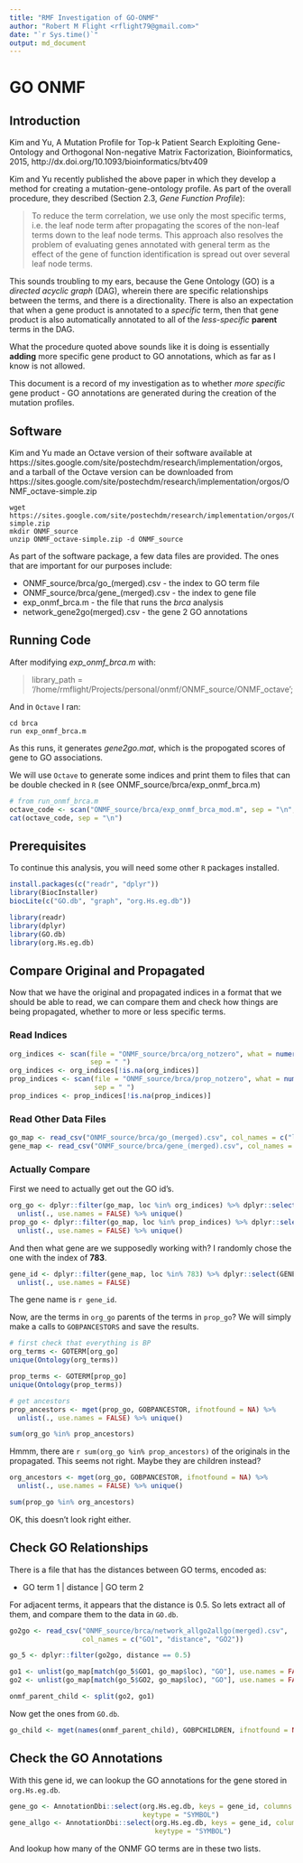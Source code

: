 ```yaml
---
title: "RMF Investigation of GO-ONMF"
author: "Robert M Flight <rflight79@gmail.com>"
date: "`r Sys.time()`"
output: md_document
---
```


# GO ONMF

## Introduction

Kim and Yu, A Mutation Profile for Top-k Patient Search Exploiting Gene-Ontology
and Orthogonal Non-negative Matrix Factorization, Bioinformatics, 2015,
http://dx.doi.org/10.1093/bioinformatics/btv409

Kim and Yu recently published the above paper in which they develop a method
for creating a mutation-gene-ontology profile. As part of the overall procedure, 
they described (Section 2.3, *Gene Function Profile*):

> To reduce the term correlation, we use only the most specific terms, i.e. the leaf 
> node term after propagating the scores of the non-leaf terms down to the leaf node 
> terms. This approach also resolves the problem of evaluating genes annotated with 
> general term as the effect of the gene of function identification is spread out over 
> several leaf node terms.

This sounds troubling to my ears, because the Gene Ontology (GO) is a *directed 
acyclic graph* (DAG), wherein there are specific relationships between the terms, and
there is a directionality. There is also an expectation that when a gene product
is annotated to a *specific* term, then that gene product is also automatically
annotated to all of the *less-specific* **parent** terms in the DAG. 

What the procedure quoted above sounds like it is doing is essentially **adding**
more specific gene product to GO annotations, which as far as I know is not allowed.

This document is a record of my investigation as to whether *more specific* gene
product - GO annotations are generated during the creation of the mutation 
profiles.

## Software

Kim and Yu made an Octave version of their software available at https://sites.google.com/site/postechdm/research/implementation/orgos, and a
tarball of the Octave version can be downloaded from https://sites.google.com/site/postechdm/research/implementation/orgos/ONMF_octave-simple.zip

```
wget https://sites.google.com/site/postechdm/research/implementation/orgos/ONMF_octave-simple.zip
mkdir ONMF_source
unzip ONMF_octave-simple.zip -d ONMF_source
```

As part of the software package, a few data files are provided. The ones that
are important for our purposes include: 

* ONMF_source/brca/go_(merged).csv - the index to GO term file
* ONMF_source/brca/gene_(merged).csv - the index to gene file
* exp_onmf_brca.m - the file that runs the *brca* analysis
* network_gene2go(merged).csv - the gene 2 GO annotations

## Running Code

After modifying *exp_onmf_brca.m* with:

> library_path = '/home/rmflight/Projects/personal/onmf/ONMF_source/ONMF_octave';

And in `Octave` I ran:

```
cd brca
run exp_onmf_brca.m
```

As this runs, it generates *gene2go.mat*, which is the propogated scores of gene
to GO associations.

We will use `Octave` to generate some indices and print them to files that can be
double checked in `R` (see ONMF_source/brca/exp_onmf_brca.m)

```r
# from run_onmf_brca.m
octave_code <- scan("ONMF_source/brca/exp_onmf_brca_mod.m", sep = "\n", what = "character")
cat(octave_code, sep = "\n")
```

## Prerequisites

To continue this analysis, you will need some other `R` packages installed.

```r
install.packages(c("readr", "dplyr"))
library(BiocInstaller)
biocLite(c("GO.db", "graph", "org.Hs.eg.db"))
```

```r
library(readr)
library(dplyr)
library(GO.db)
library(org.Hs.eg.db)
```


## Compare Original and Propagated

Now that we have the original and propagated indices in a format that we should
be able to read, we can compare them and check how things are being propagated,
whether to more or less specific terms.

### Read Indices

```r
org_indices <- scan(file = "ONMF_source/brca/org_notzero", what = numeric(), 
                    sep = " ")
org_indices <- org_indices[!is.na(org_indices)]
prop_indices <- scan(file = "ONMF_source/brca/prop_notzero", what = numeric(),
                     sep = " ")
prop_indices <- prop_indices[!is.na(prop_indices)]
```

### Read Other Data Files

```r
go_map <- read_csv("ONMF_source/brca/go_(merged).csv", col_names = c("loc", "GO"))
gene_map <- read_csv("ONMF_source/brca/gene_(merged).csv", col_names = c("loc", "GENE"))
```

### Actually Compare

First we need to actually get out the GO id's.

```r
org_go <- dplyr::filter(go_map, loc %in% org_indices) %>% dplyr::select(GO) %>% 
  unlist(., use.names = FALSE) %>% unique()
prop_go <- dplyr::filter(go_map, loc %in% prop_indices) %>% dplyr::select(GO) %>% 
  unlist(., use.names = FALSE) %>% unique()
```

And then what gene are we supposedly working with? I randomly chose the one with
the index of **783**.

```r
gene_id <- dplyr::filter(gene_map, loc %in% 783) %>% dplyr::select(GENE) %>% 
  unlist(., use.names = FALSE)
```

The gene name is `r gene_id`.

Now, are the terms in `org_go` parents of the terms in `prop_go`? We will simply
make a calls to `GOBPANCESTORS` and save the results.

```r
# first check that everything is BP
org_terms <- GOTERM[org_go]
unique(Ontology(org_terms))

prop_terms <- GOTERM[prop_go]
unique(Ontology(prop_terms))

# get ancestors
prop_ancestors <- mget(prop_go, GOBPANCESTOR, ifnotfound = NA) %>% 
  unlist(., use.names = FALSE) %>% unique()

sum(org_go %in% prop_ancestors)
```

Hmmm, there are `r sum(org_go %in% prop_ancestors)` of the originals in the
propagated. This seems not right. Maybe they are children instead?

```r
org_ancestors <- mget(org_go, GOBPANCESTOR, ifnotfound = NA) %>%
  unlist(., use.names = FALSE) %>% unique()

sum(prop_go %in% org_ancestors)
```

OK, this doesn't look right either. 

## Check GO Relationships

There is a file that has the distances between GO terms, encoded as:

* GO term 1 | distance | GO term 2

For adjacent terms, it appears that the distance is 0.5. So lets extract all
of them, and compare them to the data in `GO.db`.

```r
go2go <- read_csv("ONMF_source/brca/network_allgo2allgo(merged).csv",
                  col_names = c("GO1", "distance", "GO2"))

go_5 <- dplyr::filter(go2go, distance == 0.5)
```

```r
go1 <- unlist(go_map[match(go_5$GO1, go_map$loc), "GO"], use.names = FALSE)
go2 <- unlist(go_map[match(go_5$GO2, go_map$loc), "GO"], use.names = FALSE)
```

```r
onmf_parent_child <- split(go2, go1)
```

Now get the ones from `GO.db`.

```r
go_child <- mget(names(onmf_parent_child), GOBPCHILDREN, ifnotfound = NA)
```


## Check the GO Annotations

With this gene id, we can lookup the GO annotations for the gene stored in
`org.Hs.eg.db`.

```r
gene_go <- AnnotationDbi::select(org.Hs.eg.db, keys = gene_id, columns = "GO",
                                 keytype = "SYMBOL")
gene_allgo <- AnnotationDbi::select(org.Hs.eg.db, keys = gene_id, columns = "GOALL",
                                    keytype = "SYMBOL")
```

And lookup how many of the ONMF GO terms are in these two lists.

```r

```

